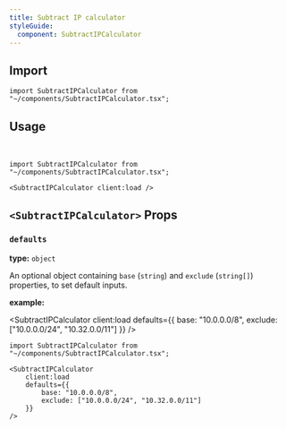 ```yaml
---
title: Subtract IP calculator
styleGuide:
  component: SubtractIPCalculator
---
```



## Import

```mdx
import SubtractIPCalculator from "~/components/SubtractIPCalculator.tsx";
```

## Usage

<br />
<SubtractIPCalculator client:load />

```mdx
import SubtractIPCalculator from "~/components/SubtractIPCalculator.tsx";

<SubtractIPCalculator client:load />
```

## `<SubtractIPCalculator>` Props

### `defaults`

**type:** `object`

An optional object containing `base` (`string`) and `exclude` (`string[]`) properties, to set default inputs.

**example:**

<SubtractIPCalculator
	client:load
	defaults={{
		base: "10.0.0.0/8",
		exclude: ["10.0.0.0/24", "10.32.0.0/11"]
	}}
/>

```mdx
import SubtractIPCalculator from "~/components/SubtractIPCalculator.tsx";

<SubtractIPCalculator
	client:load
	defaults={{
		base: "10.0.0.0/8",
		exclude: ["10.0.0.0/24", "10.32.0.0/11"]
	}}
/>
```